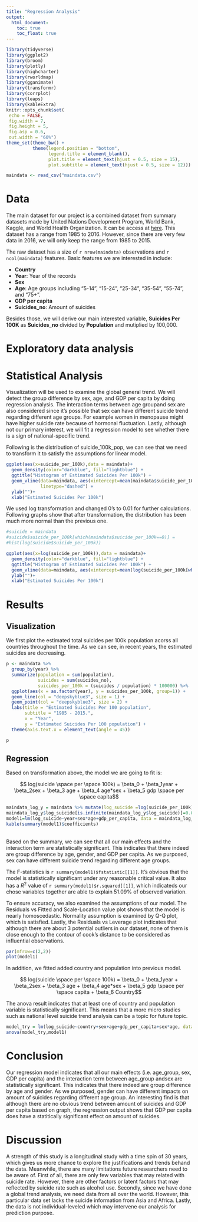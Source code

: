 ```yaml
---
title: "Regression Analysis"
output:   
  html_document:
    toc: true
    toc_float: true
---
```


```r
library(tidyverse)
library(ggplot2)
library(broom)
library(plotly)
library(highcharter)
library(rworldmap)
library(gganimate)
library(transformr)
library(corrplot)
library(leaps)
library(kableExtra)
knitr::opts_chunk$set(
 echo = FALSE,
 fig.width = 7, 
 fig.height = 5,
 fig.asp = 0.6,
 out.width = "60%")
theme_set(theme_bw() + 
          theme(legend.position = "bottom",
                legend.title = element_blank(),
                plot.title = element_text(hjust = 0.5, size = 15),
                plot.subtitle = element_text(hjust = 0.5, size = 12)))

maindata <- read_csv("maindata.csv")
```

# Data

The main dataset for our project is a combined dataset from summary datasets made by United Nations Development Program, World Bank, Kaggle, and World Health Organization. It can be access at [here](https://www.kaggle.com/russellyates88/suicide-rates-overview-1985-to-2016). This dataset has a range from 1985 to 2016. However, since there are very few data in 2016, we will only keep the range from 1985 to 2015. 

The raw dataset has a size of `r nrow(maindata)` observations and `r ncol(maindata)` features. Basic features we are interested in include:

- **Country**
- **Year**: Year of the records
- **Sex**
- **Age**: Age groups including "5-14", "15-24",  "25-34", "35-54", "55-74", and "75+".
- **GDP per capita**
- **Suicides_no**: Amount of suicides

Besides those, we will derive our main interested variable, **Suicides Per 100K** as **Suicides_no** divided by **Population** and mutiplied by 100,000.

# Exploratory data analysis

# Statistical Analysis

Visualization will be used to examine the global general trend. We will detect the group difference by sex, age, and GDP per capita by doing regression analysis. The interaction terms between age groupand sex are also considered since it's possible that sex can have different suicide trend regarding different age groups. For example women in menopause might have higher suicide rate because of hormonal fluctuation.  Lastly, although not our primary interest, we will fit a regression model to see whether there is a sign of national-specific trend.

Following is the distribution of suicide_100k_pop, we can see that we need to transform it to satisfy the assumptions for linear model. 

```r
ggplot(aes(x=suicide_per_100k),data = maindata)+
  geom_density(color="darkblue", fill="lightblue") +
  ggtitle("Histogram of Estimated Suicides Per 100k") +
  geom_vline(data=maindata, aes(xintercept=mean(maindata$suicide_per_100k)),
             linetype="dashed") +
  ylab("")+
  xlab("Estimated Suicides Per 100k")
```

We used log transformation and changed 0's to 0.01 for further calculations. Following graphs show that after transformation, the distribution has been much more normal than the previous one.

```r
#suicide = maindata 
#suicide$suicide_per_100k[which(maindata$suicide_per_100k==0)] =  
#hist(log(suicide$suicide_per_100k))

ggplot(aes(x=log(suicide_per_100k)),data = maindata)+
  geom_density(color="darkblue", fill="lightblue") +
  ggtitle("Histogram of Estimated Suicides Per 100k") +
  geom_vline(data=maindata, aes(xintercept=mean(log(suicide_per_100k[which(maindata$suicide_per_100k!=0)]))), linetype="dashed") +
  ylab("")+
  xlab("Estimated Suicides Per 100k")
```

# Results
## Visualization

We first plot the estimated total suicides per 100k population acorss all countries throughout the time. As we can see, in recent years, the estimated suicides are decreasing. 

```r
p <- maindata %>%
  group_by(year) %>%
  summarize(population = sum(population), 
            suicides = sum(suicides_no), 
            suicides_per_100k = (suicides / population) * 100000) %>%
  ggplot(aes(x = as.factor(year), y = suicides_per_100k, group=1)) + 
  geom_line(col = "deepskyblue3", size = 1) + 
  geom_point(col = "deepskyblue3", size = 2) + 
  labs(title = "Estimated Suicides Per 100 population",
       subtitle = "1985 - 2015.",
       x = "Year", 
       y = "Estimated Suicides Per 100 population") +
  theme(axis.text.x = element_text(angle = 45))

p
```

## Regression

Based on transformation above, the model we are going to fit is:

$$ log(suicide \space per \space 100k) = \beta_0 + \beta_1year + \beta_2sex + \beta_3 age + \beta_4 age*sex + \beta_5 gdp \space per \space capita$$
```r
maindata_log_y = maindata %>% mutate(log_suicide =log(suicide_per_100k))
maindata_log_y$log_suicide[is.infinite(maindata_log_y$log_suicide)]=0.01
model1=lm(log_suicide~year+sex*age+gdp_per_capita, data = maindata_log_y)
kable(summary(model1)$coefficients)
```

<br>
Based on the summary, we can see that all our main effects and the interaction term are statistically significant. This indicates that there indeed are group difference by age, gender, and GDP per capita. As we purposed, sex can have different suicide trend regarding different age groups.

The F-statistics is `r summary(model1)$fstatistic[[1]]`. It's obvious that the model is statistically significant under any reasonable critical value. It also has a $R^2$ value of `r summary(model1)$r.squared[[1]]`, which indicateds our chose variables together are able to explain $51.09\%$ of observed variation.

To ensure accuracy, we also examined the assumptions of our model. The Residuals vs Fitted and Scale-Location value plot shows that the model is nearly homoscedastic. Normality assumption is examined by Q-Q plot, which is satisfied. Lastly, the Residuals vs Leverage plot indicates that although there are about 3 potential outliers in our dataset, none of them is close enough to the contour of cook's distance to be considered as influential observations.

```r
par(mfrow=c(2,2))
plot(model1)
```

In addition, we fitted added country and population into previous model. 


$$ log(suicide \space per \space 100k) = \beta_0 + \beta_1year + \beta_2sex + \beta_3 age + \beta_4 age*sex + \beta_5 gdp \space per \space capita + \beta_6 Country$$

The anova result indicates that at least one of country and population variable is statistically significant. This means that a more micro studies such as national level suicide trend analysis can be a topic for future topic.

```r
model_try = lm(log_suicide~country+sex+age+gdp_per_capita+sex*age, data = maindata_log_y)
anova(model_try,model1)
```

# Conclusion

Our regression model indicates that all our main effects (i.e. age_group, sex, GDP per capita) and the interaction term between age_group andsex are statistically significant. This indicates that there indeed are group difference by age and gender. As we purposed, gender can have different impacts on amount of suicides regarding different age group. An interesting find is that although there are no obvious trend between amount of suicides and GDP per capita based on graph, the regression output shows that GDP per capita does have a statitically significant effect on amount of suicides.

# Discussion

A strength of this study is a longitudinal study with a time spin of 30 years, which gives us more chance to explore the justifications and trends behand the data. Meanwhile, there are many limitations future researchers need to be aware of. First of all, there are only few variables that may related with suicide rate. However, there are other factors or latent factors that may reflected by suicide rate such as alcohol use. Secondly, since we have done a global trend analysis, we need data from all over the world. However, this particular data set lacks the suicide information from Asia and  Africa. Lastly, the data is not individual-leveled which may intervene our analysis for prediction purpose.